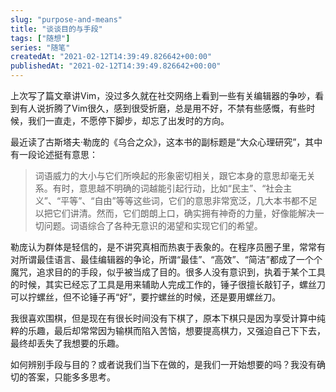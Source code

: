 ```yaml
---
slug: "purpose-and-means"
title: "谈谈目的与手段"
tags: ["随想"]
series: "随笔"
createdAt: "2021-02-12T14:39:49.826642+00:00"
publishedAt: "2021-02-12T14:39:49.826642+00:00"
---
```


上次写了篇文章讲Vim，没过多久就在社交网络上看到一些有关编辑器的争吵，看到有人说折腾了Vim很久，感到很受折磨，总是用不好，不禁有些感慨，有些时候，我们一直走，不愿停下脚步，却忘了出发时的方向。

最近读了古斯塔夫·勒庞的《乌合之众》，这本书的副标题是“大众心理研究”，其中有一段论述挺有意思：

> 词语威力的大小与它们所唤起的形象密切相关，跟它本身的意思却毫无关系。有时，意思越不明确的词越能引起行动，比如“民主”、“社会主义”、“平等”、“自由”等等这些词，它们的意思非常宽泛，几大本书都不足以把它们讲清。然而，它们朗朗上口，确实拥有神奇的力量，好像能解决一切问题。词语综合了各种无意识的渴望和实现它们的希望。

勒庞认为群体是轻信的，是不讲究真相而热衷于表象的。在程序员圈子里，常常有对所谓最佳语言、最佳编辑器的争论，所谓“最佳”、“高效”、“简洁”都成了一个个魔咒，追求目的的手段，似乎被当成了目的。很多人没有意识到，执着于某个工具的时候，其实已经忘了工具是用来辅助人完成工作的，锤子很擅长敲钉子，螺丝刀可以拧螺丝，但不论锤子再“好”，要拧螺丝的时候，还是要用螺丝刀。

我很喜欢围棋，但是现在有很长时间没有下棋了，原本下棋只是因为享受计算中纯粹的乐趣，最后却常常因为输棋而陷入苦恼，想要提高棋力，又强迫自己下下去，最终却丢失了我想要的乐趣。

如何辨别手段与目的？或者说我们当下在做的，是我们一开始想要的吗？我没有确切的答案，只能多多思考。
